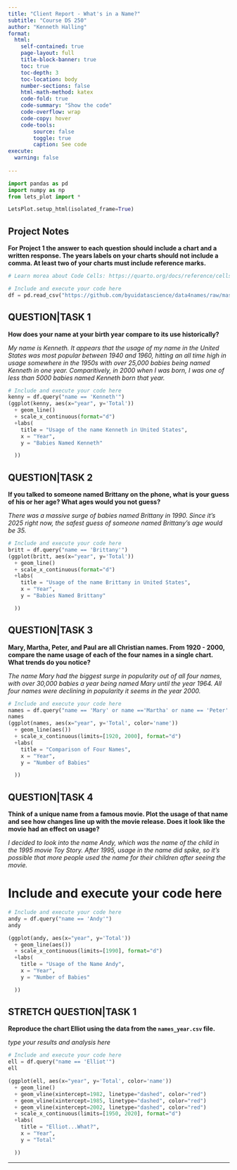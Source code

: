 ```yaml
---
title: "Client Report - What's in a Name?"
subtitle: "Course DS 250"
author: "Kenneth Halling"
format:
  html:
    self-contained: true
    page-layout: full
    title-block-banner: true
    toc: true
    toc-depth: 3
    toc-location: body
    number-sections: false
    html-math-method: katex
    code-fold: true
    code-summary: "Show the code"
    code-overflow: wrap
    code-copy: hover
    code-tools:
        source: false
        toggle: true
        caption: See code
execute: 
  warning: false
    
---
```


```python
import pandas as pd
import numpy as np
from lets_plot import *

LetsPlot.setup_html(isolated_frame=True)
```


## Project Notes

__For Project 1 the answer to each question should include a chart **and** a written response. The years labels on your charts should not include a comma. At least **two** of your charts must include reference marks.__  

```python
# Learn morea about Code Cells: https://quarto.org/docs/reference/cells/cells-jupyter.html

# Include and execute your code here
df = pd.read_csv("https://github.com/byuidatascience/data4names/raw/master/data-raw/names_year/names_year.csv")
```

## QUESTION|TASK 1

__How does your name at your birth year compare to its use historically?__

_My name is Kenneth. It appears that the usage of my name in the United States was most popular between 1940 and 1960, hitting an all time high in usage somewhere in the 1950s with over 25,000 babies being named Kenneth in one year. Comparitively, in 2000 when I was born, I was one of less than 5000 babies named Kenneth born that year._

```python
# Include and execute your code here
kenny = df.query("name == 'Kenneth'")
(ggplot(kenny, aes(x="year", y='Total')) 
  + geom_line()
  + scale_x_continuous(format="d")  
  +labs(
    title = "Usage of the name Kenneth in United States",
    x = "Year",
    y = "Babies Named Kenneth"

  ))

```


## QUESTION|TASK 2

__If you talked to someone named Brittany on the phone, what is your guess of his or her age? What ages would you not guess?__

_There was a massive surge of babies named Brittany in 1990. Since it's 2025 right now, the safest guess of someone named Brittany's age would be 35._

```python
# Include and execute your code here
britt = df.query("name == 'Brittany'")
(ggplot(britt, aes(x="year", y='Total')) 
  + geom_line()
  + scale_x_continuous(format="d")  
  +labs(
    title = "Usage of the name Brittany in United States",
    x = "Year",
    y = "Babies Named Brittany"

  ))

```


## QUESTION|TASK 3

__Mary, Martha, Peter, and Paul are all Christian names. From 1920 - 2000, compare the name usage of each of the four names in a single chart. What trends do you notice?__

_The name Mary had the biggest surge in popularity out of all four names, with over 30,000 babies a year being named Mary until the year 1964. All four names were declining in popularity it seems in the year 2000._

```python
# Include and execute your code here
names = df.query("name == 'Mary' or name =='Martha' or name == 'Peter' or name == 'Paul'")
names
(ggplot(names, aes(x="year", y='Total', color='name')) 
  + geom_line(aes())
  + scale_x_continuous(limits=[1920, 2000], format="d")  
  +labs(
    title = "Comparison of Four Names",
    x = "Year",
    y = "Number of Babies"

  ))
```



## QUESTION|TASK 4

__Think of a unique name from a famous movie. Plot the usage of that name and see how changes line up with the movie release. Does it look like the movie had an effect on usage?__  

_I decided to look into the name Andy, which was the name of the child in the 1995 movie Toy Story. After 1995, usage in the name did spike, so it's possible that more people used the name for their children after seeing the movie._


# Include and execute your code here
```python
# Include and execute your code here
andy = df.query("name == 'Andy'")
andy

(ggplot(andy, aes(x="year", y='Total')) 
  + geom_line(aes())
  + scale_x_continuous(limits=[1990], format="d")  
  +labs(
    title = "Usage of the Name Andy",
    x = "Year",
    y = "Number of Babies"

  ))
```

## STRETCH QUESTION|TASK 1

__Reproduce the chart Elliot using the data from the `names_year.csv` file.__ 

_type your results and analysis here_

```python
# Include and execute your code here
ell = df.query("name == 'Elliot'")
ell

(ggplot(ell, aes(x="year", y='Total', color='name')) 
  + geom_line()
  + geom_vline(xintercept=1982, linetype="dashed", color="red")
  + geom_vline(xintercept=1985, linetype="dashed", color="red")
  + geom_vline(xintercept=2002, linetype="dashed", color="red")
  + scale_x_continuous(limits=[1950, 2020], format="d")
  +labs(
    title = "Elliot...What?",
    x = "Year",
    y = "Total"

  ))

```


---
